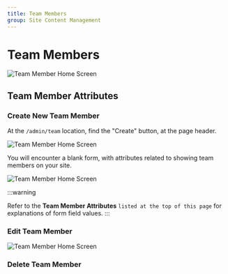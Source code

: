 ```yaml
---
title: Team Members
group: Site Content Management
---
```

# Team Members

![Team Member Home Screen](/img/tm.png)

## Team Member Attributes


### Create New Team Member

At the `/admin/team` location, find the "Create" button, at the page header.

![Team Member Home Screen](/img/tm-create.png)

You will encounter a blank form, with attributes related to showing team members on your site.

![Team Member Home Screen](/img/tm-create-form.png)

:::warning

Refer to the **Team Member Attributes** `listed at the top of this page` for explanations of form field values.
:::

### Edit Team Member

![Team Member Home Screen](/img/tm-edit-form.png)

### Delete Team Member
